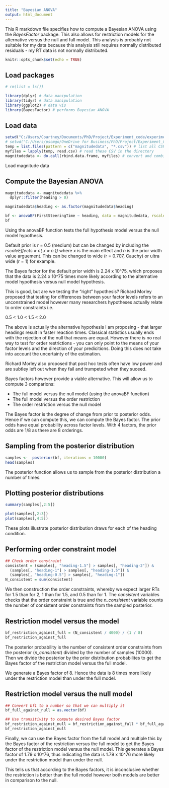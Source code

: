 ---
title: "Bayesian ANOVA"
output: html_document
---


This R markdown file specifies how to compute a Bayesian ANOVA using the *BayesFactor* package. This also allows for restriction models for the alternative versus the null and full model. This analysis is probably not suitable for my data because this analysis still requires normally distributed residuals - my RT data is not normally distributed. 

```{r setup, include=FALSE}
knitr::opts_chunk$set(echo = TRUE)
```

## Load packages

```{r load packages}
# rm(list = ls())

library(dplyr) # data manipulation
library(tidyr) # data manipulation
library(ggplot2) # data vis
library(BayesFactor) # performs Bayesian ANOVA

```

## Load data

```{r load data}

setwd("C:/Users/Courtney/Documents/PhD/Project/Experiment_code/experiment_1")
# setwd("C:/Users/pscmgo/OneDrive for Business/PhD/Project/Experiment_Code/experiment_1")
temp = list.files(pattern = c("magnitudedata", "*.csv")) # list all CSV files in the directory
myfiles = lapply(temp, read.csv) # read these CSV in the directory
magnitudedata <- do.call(rbind.data.frame, myfiles) # convert and combine the CSV files into dataframe

```

Load magnitude data

## Compute the Bayesian ANOVA

```{r Bayesian ANOVA}

magnitudedata <- magnitudedata %>%
  dplyr::filter(heading > 0)

magnitudedata$heading <- as.factor(magnitudedata$heading)

bf <- anovaBF(FirstSteeringTime ~ heading, data = magnitudedata, rscaleEffects = c( r = 0.1))
bf

```

Using the anovaBF function tests the full hypothesis model versus the null model hypothesis. 

Default prior is r = 0.5 (medium) but can be changed by including the *rscaleEffects = c( x = n ))* where *x* is the main effect and *n* is the prior width value arguement. This can be changed to wide (r = 0.707, Cauchy) or ultra wide (r = 1) for example. 

The Bayes factor for the default prior width is 2.24 x 10^75, which proposes that the data is 2.24 x 10^75 times more likely according to the alternative model hypothesis versus null model hypothesis.

This is good, but are we testing the "right" hypothesis? Richard Morley proposed that testing for differences between your factor levels refers to an unconstrained model however many researchers hypotheses actually relate to order constraints i.e.

0.5 < 1.0 < 1.5 < 2.0

The above is actually the alternative hypothesis I am proposing - that larger headings result in faster reaction times. Classical statistics usually ends with the rejection of the null that means are equal. However there is no real way to test for order restrictions - you can only point to the means of your factor levels and the direction of your predicitions. Doing this does not take into account the uncertainty of the estimation.

Richard Morley also proposed that post hoc tests often have low power and are subtley left out when they fail and trumpeted when they suceed.

Bayes factors however provide a viable alternative. This will allow us to compute 3 comparions:

- The full model versus the null model (using the anovaBF function)
- The full model versus the order restriction
- The order restriction versus the null model

The Bayes factor is the degree of change from prior to posterior odds. Hence if we can compute this, we can compute the Bayes factor. The prior odds have equal probability across factor levels. With 4 factors, the prior odds are 1/8 as there are 8 orderings.

## Sampling from the posterior distribution

```{r sample from the posterior distribution}

samples <-  posterior(bf, iterations = 10000)
head(samples)

```

The posterior function allows us to sample from the posterior distribution a number of times.

## Plotting posterior distributions

```{r plotting posterior distributions of the factor level effects}

summary(samples[,2:5])

plot(samples[,2:3])
plot(samples[,4:5])


```

These plots illustrate posterior distribution draws for each of the heading condition.

## Performing order constraint model

```{r form the order constraints}

## Check order constraint
consistent = (samples[, "heading-1.5"] > samples[, "heading-2"]) &
  (samples[, "heading-1"] > samples[, "heading-1.5"]) &
  (samples[, "heading-0.5"] > samples[, "heading-1"])
N_consistent = sum(consistent)

```

We then construction the order constraints, whereby we expect larger RTs for 1.5 than for 2, 1 than for 1.5, and 0.5 than for 1. The *consistent* variables checks that the order constraint is true and the *n_consistent* variable counts the number of consistent order constraints from the sampled posterior.  

## Restriction model versus the model

```{r restriction versus full model}

bf_restriction_against_full = (N_consistent / 4000) / (1 / 8)
bf_restriction_against_full

```

The posterior probability is the number of consistent order constraints from the posterior (*n_consistent*) divided by the number of samples (10000). Then we divide the posterior by the prior distribution probabilites to get the Bayes factor of the restriction model versus the full model.

We generate a Bayes factor of 8. Hence the data is 8 times more likely under the restriction model than under the full model.

## Restriction model versus the null model

```{r restriction versus the null model}

## Convert bf1 to a number so that we can multiply it
bf_full_against_null = as.vector(bf)

## Use transitivity to compute desired Bayes factor
bf_restriction_against_null = bf_restriction_against_full * bf_full_against_null
bf_restriction_against_null

```

Finally, we can use the Bayes factor from the full model and multiple this by the Bayes factor of the restriction versus the full model to get the Bayes factor of the restriction model versus the null model. This generates a Bayes factor of 1.79 x 10^76, thus indicating the data is 1.79 x 10^76 more likely under the restriction model than under the null.

This tells us that according to the Bayes factors, it is inconclusive whether the restriction is better than the full model however both models are better in comparison to the null. 
